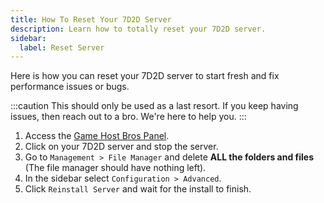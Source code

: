 ```yaml
---
title: How To Reset Your 7D2D Server
description: Learn how to totally reset your 7D2D server.
sidebar:
  label: Reset Server
---
```


Here is how you can reset your 7D2D server to start fresh and fix performance issues or bugs.

:::caution
This should only be used as a last resort. If you keep having issues, then reach out to a bro. We're here to help you.
:::

1. Access the [Game Host Bros Panel](https://panel.gamehostbros.com/).
2. Click on your 7D2D server and stop the server.
3. Go to `Management > File Manager` and delete **ALL the folders and files** (The file manager should have nothing left).
4. In the sidebar select `Configuration > Advanced`.
5. Click `Reinstall Server` and wait for the install to finish.
